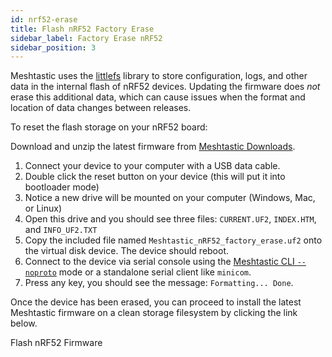 ```yaml
---
id: nrf52-erase
title: Flash nRF52 Factory Erase
sidebar_label: Factory Erase nRF52
sidebar_position: 3
---
```



Meshtastic uses the [littlefs](https://github.com/littlefs-project/littlefs) library to store configuration, logs, and other data in the internal flash of nRF52 devices. Updating the firmware does _not_ erase this additional data, which can cause issues when the format and location of data changes between releases.

To reset the flash storage on your nRF52 board:

Download and unzip the latest firmware from [Meshtastic Downloads](https://meshtastic.org/downloads).

1. Connect your device to your computer with a USB data cable.
2. Double click the reset button on your device (this will put it into bootloader mode)
3. Notice a new drive will be mounted on your computer (Windows, Mac, or Linux)
4. Open this drive and you should see three files: `CURRENT.UF2`, `INDEX.HTM`, and `INFO_UF2.TXT`
5. Copy the included file named `Meshtastic_nRF52_factory_erase.uf2` onto the virtual disk device. The device should reboot.
6. Connect to the device via serial console using the [Meshtastic CLI `--noproto`](../../../software/python/cli/#--noproto) mode or a standalone serial client like `minicom`.
7. Press any key, you should see the message: `Formatting... Done`.

Once the device has been erased, you can proceed to install the latest Meshtastic firmware on a clean storage filesystem by clicking the link below.

<div className="indexCtasBody">
  <Link
    className={"button button--outline button--lg cta--button"}
    to={"../../../getting-started/flashing-firmware/nrf52/"}
  >
    Flash nRF52 Firmware
  </Link>
</div>
